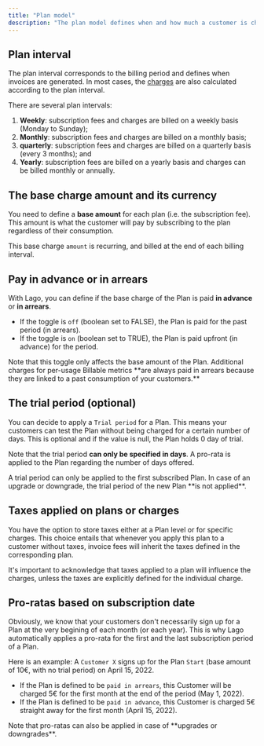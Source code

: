 ```yaml
---
title: "Plan model"
description: "The plan model defines when and how much a customer is charged."
---
```


## Plan interval[](#plan-interval "Direct link to heading")

The plan interval corresponds to the billing period and defines when invoices
are generated. In most cases, the [charges](/guide/plans/charges) are also calculated
according to the plan interval.

There are several plan intervals:

1. **Weekly**: subscription fees and charges are billed on a weekly basis
   (Monday to Sunday);
2. **Monthly**: subscription fees and charges are billed on a monthly basis;
3. **quarterly**: subscription fees and charges are billed on a quarterly basis (every 3 months); and
4. **Yearly**: subscription fees are billed on a yearly basis and charges can be
   billed monthly or annually.

## The base charge amount and its currency[](#the-base-charge-amount-and-its-currency "Direct link to heading")

You need to define a **base amount** for each plan (i.e. the subscription fee).
This amount is what the customer will pay by subscribing to the plan regardless
of their consumption.

This base charge `amount` is recurring, and billed at the end of each billing
interval.

## Pay in advance or in arrears[](#pay-in-advance-or-in-arrears "Direct link to heading")

With Lago, you can define if the base charge of the Plan is paid **in advance**
or **in arrears**.

- If the toggle is `off` (boolean set to FALSE), the Plan is paid for the past
  period (in arrears).
- If the toggle is `on` (boolean set to TRUE), the Plan is paid upfront (in
  advance) for the period.

<Note>
  Note that this toggle only affects the base amount of the Plan. Additional
  charges for per-usage Billable metrics **are always paid in arrears because
  they are linked to a past consumption of your customers.**
</Note>

## The trial period (optional)[](#the-trial-period-optional "Direct link to heading")

You can decide to apply a `Trial period` for a Plan. This means your customers
can test the Plan without being charged for a certain number of days. This is
optional and if the value is null, the Plan holds 0 day of trial.

Note that the trial period **can only be specified in days**. A pro-rata is
applied to the Plan regarding the number of days offered.

<Warning>
  A trial period can only be applied to the first subscribed Plan. In case of an
  upgrade or downgrade, the trial period of the new Plan **is not applied**.
</Warning>

## Taxes applied on plans or charges

You have the option to store taxes either at a Plan level or for specific charges. 
This choice entails that whenever you apply this plan to a customer without taxes, 
invoice fees will inherit the taxes defined in the corresponding plan.

<Info>
  It's important to acknowledge that taxes applied to a plan will influence the charges, 
  unless the taxes are explicitly defined for the individual charge.
</Info>


## Pro-ratas based on subscription date[](#pro-ratas-based-on-subscription-date "Direct link to heading")

Obviously, we know that your customers don't necessarily sign up for a Plan at
the very begining of each month (or each year). This is why Lago automatically
applies a pro-rata for the first and the last subscription period of a Plan.

Here is an example: A `Customer X` signs up for the Plan `Start` (base amount of
10€, with no trial period) on April 15, 2022\.

- If the Plan is defined to be `paid in arrears`, this Customer will be charged
  5€ for the first month at the end of the period (May 1, 2022).
- If the Plan is defined to be `paid in advance`, this Customer is charged 5€
  straight away for the first month (April 15, 2022).

<Note>
  Note that pro-ratas can also be applied in case of **upgrades or downgrades**.
</Note>
